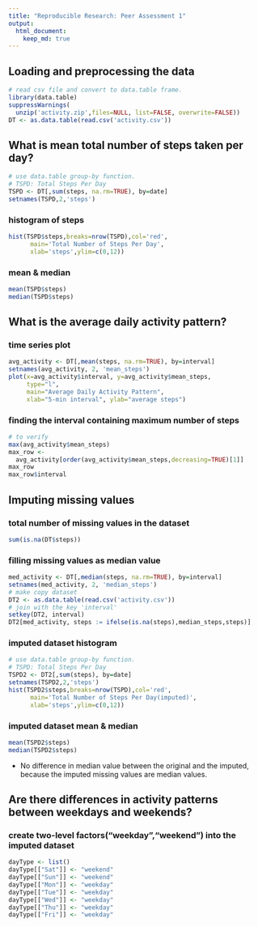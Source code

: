 ```yaml
---
title: "Reproducible Research: Peer Assessment 1"
output: 
  html_document:
    keep_md: true
---
```



## Loading and preprocessing the data
```r
# read csv file and convert to data.table frame.
library(data.table)
suppressWarnings(
  unzip('activity.zip',files=NULL, list=FALSE, overwrite=FALSE))
DT <- as.data.table(read.csv('activity.csv'))
```


## What is mean total number of steps taken per day?
```r
# use data.table group-by function.
# TSPD: Total Steps Per Day
TSPD <- DT[,sum(steps, na.rm=TRUE), by=date]
setnames(TSPD,2,'steps')
```
### histogram of steps
```r
hist(TSPD$steps,breaks=nrow(TSPD),col='red',
      main='Total Number of Steps Per Day',
      xlab='steps',ylim=c(0,12))
```

### mean & median
```r
mean(TSPD$steps)
median(TSPD$steps)
```


## What is the average daily activity pattern?
### time series plot
```r
avg_activity <- DT[,mean(steps, na.rm=TRUE), by=interval]
setnames(avg_activity, 2, 'mean_steps')
plot(x=avg_activity$interval, y=avg_activity$mean_steps, 
     type="l",
     main="Average Daily Activity Pattern",
     xlab="5-min interval", ylab="average steps")
```

### finding the interval containing maximum number of steps 
```r
# to verify 
max(avg_activity$mean_steps)
max_row <- 
  avg_activity[order(avg_activity$mean_steps,decreasing=TRUE)[1]]
max_row
max_row$interval

```

## Imputing missing values
### total number of missing values in the dataset
```r
sum(is.na(DT$steps))
```

### filling missing values as median value
```r
med_activity <- DT[,median(steps, na.rm=TRUE), by=interval]
setnames(med_activity, 2, 'median_steps')
# make copy dataset
DT2 <- as.data.table(read.csv('activity.csv'))
# join with the key 'interval'
setkey(DT2, interval)
DT2[med_activity, steps := ifelse(is.na(steps),median_steps,steps)]
```

### imputed dataset histogram
```r
# use data.table group-by function.
# TSPD: Total Steps Per Day
TSPD2 <- DT2[,sum(steps), by=date]
setnames(TSPD2,2,'steps')
hist(TSPD2$steps,breaks=nrow(TSPD),col='red',
      main='Total Number of Steps Per Day(imputed)',
      xlab='steps',ylim=c(0,12))
```

### imputed dataset mean & median
```r
mean(TSPD2$steps)
median(TSPD2$steps)
```
- No difference in median value between the original and the imputed, because the imputed missing values are median values.

## Are there differences in activity patterns between weekdays and weekends?
### create two-level factors("weekday","weekend") into the imputed dataset
```r
dayType <- list()
dayType[["Sat"]] <- "weekend"
dayType[["Sun"]] <- "weekend"
dayType[["Mon"]] <- "weekday"
dayType[["Tue"]] <- "weekday"
dayType[["Wed"]] <- "weekday"
dayType[["Thu"]] <- "weekday"
dayType[["Fri"]] <- "weekday"
```